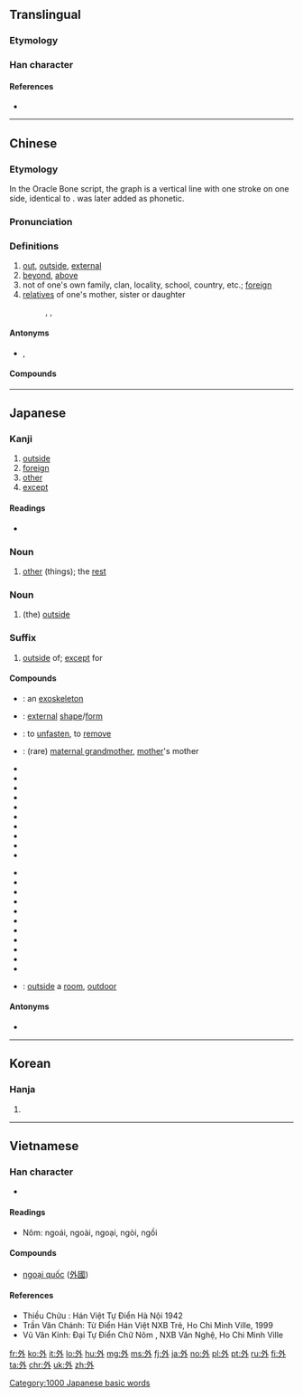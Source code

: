 ==Translingual==
{{stroke order|strokes=5}}

===Etymology===
{{Han etyl}}
{{rfe|lang=mul}}

===Han character===
{{Han char|rn=36|rad=夕|as=02|sn=5|four=23200|canj=NIY|ids=⿰夕卜}}

====References====
* {{Han ref|kx=0246.020|dkj=05750|dj=0487.050|hdz=20860.010|uh=5916|ud=22806|bh=A57E|bd=42366}}

----

==Chinese==
{{zh-forms}}

===Etymology===
In the Oracle Bone script, the graph is a vertical line with one stroke on one side, identical to {{zh-l|卜|divination}}. {{zh-l|月}} was later added as phonetic.

===Pronunciation===
{{zh-pron
|m=wài
|c=ngoi6
|h=pfs=ngoi
|md=nguôi/ngiê
|md_note=nguôi - literary; ngiê - colloquial
|mn=gōa/gōe
|mn_note=gōa - literary; gōe - colloquial
|w=3nga
|mc=y
|oc=y
|cat=a,n
}}

===Definitions===
{{zh-hanzi}}

# [[out]], [[outside]], [[external]]
# [[beyond]], [[above]]
# not of one's own family, clan, locality, school, country, etc.; [[foreign]]
# [[relatives]] of one's mother, sister or daughter
#: {{zh-l|外婆|maternal grandmother}}, {{zh-l|外孙|daughter's son}}, {{zh-l|外祖父|maternal grandfather}}

====Antonyms====
* {{zh-l|裡/里}}, {{zh-l|內/内}}

====Compounds====
{{der5
|{{zh-l|外办}}
|{{zh-l|外邦}}
|{{zh-l|外币}}
|{{zh-l|外边}}, {{zh-l|外边儿}}
|{{zh-l|外表}}
|{{zh-l|外宾}}
|{{zh-l|外部}}
|{{zh-l|外埠}}
|{{zh-l|外财}}
|{{zh-l|外层空间}}
|{{zh-l|外场}}
|{{zh-l|外钞}}
|{{zh-l|外臣}}
|{{zh-l|外出}}
|{{zh-l|外出血}}
|{{zh-l|外传}}
|{{zh-l|外存}}
|{{zh-l|外带}}
|{{zh-l|外道}}
|{{zh-l|外敌}}
|{{zh-l|外地}}
|{{zh-l|外电}}
|{{zh-l|外电路}}
|{{zh-l|外电阻}}
|{{zh-l|外调}}
|{{zh-l|外耳}}
|{{zh-l|外分泌}}
|{{zh-l|外敷}}
|{{zh-l|外港}}
|{{zh-l|外公}}
|{{zh-l|外功}}, {{zh-l|外功儿}}
|{{zh-l|外骨骼}}
|{{zh-l|外观}}
|{{zh-l|外国}}
|{{zh-l|外国语}}
|{{zh-l|外海}}
|{{zh-l|外行}}
|{{zh-l|外号}}, {{zh-l|外号儿}}
|{{zh-l|外话}}
|{{zh-l|外踝}}
|{{zh-l|外患}}
|{{zh-l|外汇}}
|{{zh-l|外汇留成}}
|{{zh-l|外婚制}}
|{{zh-l|外活}}, {{zh-l|外活儿}}
|{{zh-l|外货}}
|{{zh-l|外祸}}
|{{zh-l|外籍}}
|{{zh-l|外加}}
|{{zh-l|外间}}, {{zh-l|外间儿}}
|{{zh-l|外江}}
|{{zh-l|外交}}
|{{zh-l|外交辞令}}
|{{zh-l|外交特权}}
|{{zh-l|外交团}}
|{{zh-l|外角}}
|{{zh-l|外界}}
|{{zh-l|外景}}
|{{zh-l|外科}}
|{{zh-l|外壳}}
|{{zh-l|外客}}
|{{zh-l|外寇}}
|{{zh-l|外快}}
|{{zh-l|外来}}
|{{zh-l|外来户}}
|{{zh-l|外来语}}
|{{zh-l|外力}}
|{{zh-l|外流}}
|{{zh-l|外路}}
|{{zh-l|外露}}
|{{zh-l|外轮}}
|{{zh-l|外贸}}
|{{zh-l|外貌}}
|{{zh-l|外面}}, {{zh-l|外面儿}}
|{{zh-l|外面儿光}}
|{{zh-l|外胚层}}
|{{zh-l|外婆}}
|{{zh-l|外戚}}
|{{zh-l|外企}}
|{{zh-l|外欠}}
|{{zh-l|外强中干}}
|{{zh-l|外侨}}
|{{zh-l|外勤}}
|{{zh-l|外圈}}
|{{zh-l|外人}}
|{{zh-l|外伤}}
|{{zh-l|外商}}
|{{zh-l|外生殖器}}
|{{zh-l|外甥}}
|{{zh-l|外甥女}}, {{zh-l|外甥女儿}}
|{{zh-l|外省}}
|{{zh-l|外史}}
|{{zh-l|外事}}
|{{zh-l|外饰}}
|{{zh-l|外室}}
|{{zh-l|外手}}, {{zh-l|外手儿}}
|{{zh-l|外首}}
|{{zh-l|外水}}
|{{zh-l|外孙}}
|{{zh-l|外孙女}}, {{zh-l|外孙女儿}}
|{{zh-l|外孙子}}
|{{zh-l|外胎}}
|{{zh-l|外逃}}
|{{zh-l|外套}}, {{zh-l|外套儿}}
|{{zh-l|外头}}
|{{zh-l|外围}}
|{{zh-l|外围设备}}
|{{zh-l|外文}}
|{{zh-l|外屋}}
|{{zh-l|外侮}}
|{{zh-l|外务}}
|{{zh-l|外骛}}
|{{zh-l|外县}}
|{{zh-l|外线}}
|{{zh-l|外乡}}
|{{zh-l|外向}}
|{{zh-l|外向型}}
|{{zh-l|外销}}
|{{zh-l|外心}}
|{{zh-l|外星人}}
|{{zh-l|外行星}}
|{{zh-l|外形}}
|{{zh-l|外姓}}
|{{zh-l|外烟}}
|{{zh-l|外延}}
|{{zh-l|外焰}}
|{{zh-l|外扬}}
|{{zh-l|外洋}}
|{{zh-l|外衣}}
|{{zh-l|外溢}}
|{{zh-l|外因}}
|{{zh-l|外阴}}
|{{zh-l|外引内联}}
|{{zh-l|外语}}
|{{zh-l|外遇}}
|{{zh-l|外园内方}}
|{{zh-l|外援}}
|{{zh-l|外在}}
|{{zh-l|外债}}
|{{zh-l|外长}}
|{{zh-l|外罩}}, {{zh-l|外罩儿}}
|{{zh-l|外痔}}
|{{zh-l|外资}}
|{{zh-l|外族}}
|{{zh-l|外祖父}}
|{{zh-l|外祖母}}
}}

----

==Japanese==

===Kanji===
{{ja-kanji|grade=2|rs=夕02}}

# [[outside]]
# [[foreign]]
# [[other]]
# [[except]]

====Readings====
* {{ja-readings
|goon=[[げ]] (ge)
|kanon=[[がい]] (gai)
|toon=[[うい]] (ui) {{qualifier|non-[[w:Jōyō kanji|Jōyō]] reading}}
|kun=[[そと]] (soto), [[ほか]] (hoka), [[はずす]] ([[外す]], hazusu)}}

===Noun===
{{ja-noun|ほか}}

# [[other]] (things); the [[rest]]

===Noun===
{{ja-noun|そと}}

# (the) [[outside]]

===Suffix===
{{ja-pos|がい|suffix}}

# [[outside]] of; [[except]] for

====Compounds====
{{der-top|Compounds}}
* {{ja-r|外骨格|がいこっかく}}: an [[exoskeleton]]
* {{ja-r|外形|がいけい}}: [[external]] [[shape]]/[[form]]
* {{ja-r|外す|はずす}}: to [[unfasten]], to [[remove]]
* {{ja-r|外祖母|がいそぼ}}: (rare) [[maternal grandmother]], [[mother]]'s mother
* {{ja-r|外交|がいこう}}
* {{ja-r|外人|がいじん}}
* {{ja-r|外傷|がいしょう}}
* {{ja-r|外出|がいしゅつ}}
* {{ja-r|外務省|がいむしょう}}
* {{ja-r|外国|がいこく}}
* {{ja-r|外国人|がいこくじん}}
* {{ja-r|外国語|がいこくご}}
* {{ja-r|外来|がいらい}}
* {{ja-r|外来語|がいらいご}}
{{der-mid}}
* {{ja-r|外泊|がいはく}}
* {{ja-r|外相|がいしょう}}
* {{ja-r|外科|げか}}
* {{ja-r|外耳|がいじ}}
* {{ja-r|外苑|がいえん}}
* {{ja-r|外資|がいし}}
* {{ja-r|外貨|がいか}}
* {{ja-r|外装|がいそう}}
* {{ja-r|外道|げどう}}
* {{ja-r|外部|がいぶ}}
* {{ja-r|海外|かいがい}}
* {{ja-r|室外|しつがい}}: [[outside]] a [[room]], [[outdoor]]
{{der-bottom}}

====Antonyms====
* {{l|ja|内}}

[[Category:1000 Japanese basic words]]

----

==Korean==

===Hanja===
{{ko-hanja|hangeul=외|rv=oe|mr=oe|y=oy|eumhun=바깥|ehrv=bakkat|ehmr=pakkat|ehy=pakkath}}

# {{defn|lang=ko|sort=夕02}}

----

==Vietnamese==

===Han character===
{{vi-hantu|[[ngoại]], [[ngoái]], [[ngoải]], [[ngoài]], [[nguậy]]|rs=夕02}}

* {{defn|lang=vi|sort=夕02}}

====Readings====
* Nôm: ngoái, ngoài, ngoại, ngòi, ngồi

====Compounds====
* [[ngoại quốc]] ([[外國]])

====References====
* Thiều Chửu : Hán Việt Tự Điển Hà Nội 1942
* Trần Văn Chánh: Từ Điển Hán Việt NXB Trẻ, Ho Chi Minh Ville, 1999
* Vũ Văn Kính: Đại Tự Điển Chữ Nôm , NXB Văn Nghệ, Ho Chi Minh Ville

[[fr:外]]
[[ko:外]]
[[it:外]]
[[lo:外]]
[[hu:外]]
[[mg:外]]
[[ms:外]]
[[fj:外]]
[[ja:外]]
[[no:外]]
[[pl:外]]
[[pt:外]]
[[ru:外]]
[[fi:外]]
[[ta:外]]
[[chr:外]]
[[uk:外]]
[[zh:外]]